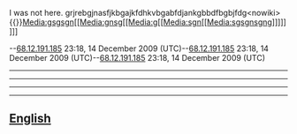 I was not here.''[[]]''
grjrebgjnasfjkbgajkfdhkvbgabfdjankgbbdfbgbjfdg<nowiki><nowiki>{{}}</nowiki>[[Media:gsgsgn[[Media:gnsg[[Media:g[[Media:sgn[[Media:sgsgnsgng]]]]]]]]]]</nowiki>


--[[Special:Contributions/68.12.191.185|68.12.191.185]] 23:18, 14 December 2009 (UTC)--[[Special:Contributions/68.12.191.185|68.12.191.185]] 23:18, 14 December 2009 (UTC)--[[Special:Contributions/68.12.191.185|68.12.191.185]] 23:18, 14 December 2009 (UTC)
----

----

----

----

== [[English]] ==